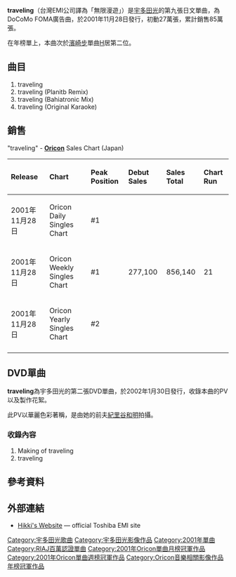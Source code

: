 {{lowercase|title=traveling (song)}}
{{Infobox song
| name       = traveling
| type       = single
| cover      = Utada Hikaru - traveling.jpg
| artist     = [[宇多田光|宇多田光]]
| from_album = [[DEEP_RIVER|DEEP RIVER]]
| released   = 2001年11月28日
| format     = CD, Regular Single
| recorded   = 
| genre      = [[J-Pop|J-Pop]]
| length     = N/A
| label      = [[EMI_Music_Japan|EMI Music Japan]]
| writer     = [[宇多田光|宇多田光]]
| producer   = [[宇多田光|宇多田光]]
| certification = *百萬唱片（[[日本唱片協會|日本唱片協會]]）
| chart_position = *週間最高順位1位（兩週連續、[[Oricon|Oricon]]）
*2001年12月度月間順位1位（Oricon）
*2002年度上半期順位1位（Oricon）
*2002年度年間順位2位（Oricon）
| prev_title = [[FINAL_DISTANCE|FINAL DISTANCE]]
| prev_year  = 2001
| next_title = [[Hikari_(宇多田光單曲)|Hikari]]
| next_year  = 2002
}}
'''traveling'''（台灣EMI公司譯為「無限漫遊」）是[[宇多田光|宇多田光]]的第九張日文單曲，為DoCoMo FOMA廣告曲，於2001年11月28日發行，初動27萬張，累計銷售85萬張。

在年榜單上，本曲次於[[濱崎步|濱崎步]]單曲[[H_(濱崎步單曲)|H]]居第二位。

== 曲目 ==
#traveling
#traveling (Planitb Remix)
#traveling (Bahiatronic Mix)
#traveling (Original Karaoke)

== 銷售 ==
"traveling" - '''[[Oricon|Oricon]]''' Sales Chart (Japan)
{| class="wikitable" width="575px"
!align="left"|Release
!align="left"|Chart
!align="left"|Peak Position
!align="left"|Debut Sales
!align="left"|Sales Total
!align="left"|Chart Run
|-
|align="left"|2001年11月28日
|align="left"|Oricon Daily Singles Chart
|align="left"|#1
|align="left"|
|align="left"|
|align="left"|
|-
|align="left"|2001年11月28日
|align="left"|Oricon Weekly Singles Chart
|align="left"|#1
|align="left"|277,100
|align="left"|856,140
|align="left"|21
|-
|align="left"|2001年11月28日
|align="left"|Oricon Yearly Singles Chart
|align="left"|#2
|align="left"|
|align="left"|
|align="left"|
|-
|}

==DVD單曲==
{{Infobox song <!-- See Wikipedia:WikiProject_Albums -->
| name       = traveling
| type       = [[DVD|DVD]]
| cover      = Traveling dvd.jpg
| artist     = [[宇多田光|宇多田光]]
| released   = 2002年1月30日
| genre      = [[J-Pop|J-Pop]]
| label      = [[EMI_Music_Japan|EMI Music Japan]]
| prev_title = [[Utada_Hikaru_Unplugged|Utada Hikaru Unplugged]]
| prev_year  = 2001
| next_title = [[UTADA_HIKARU_SINGLE_CLIP_COLLECTION+_VOL.3|UTADA HIKARU SINGLE CLIP COLLECTION+ VOL.3]]
| next_year  = 2002
}}
'''traveling'''為宇多田光的第二張DVD單曲，於2002年1月30日發行，收錄本曲的PV以及製作花絮。

此PV以華麗色彩著稱，是由她的前夫[[紀里谷和明|紀里谷和明]]拍攝。

===收錄內容===
#Making of traveling
#traveling

{{Oricon音樂相關影像作品年榜冠軍|2002年DVD}}

== 參考資料 ==

<references/>

== 外部連結 ==
*[https://web.archive.org/web/20080926100557/http://www.toshiba-emi.co.jp/hikki/ Hikki's Website] — official Toshiba EMI site

{{Utada Hikaru songs}}
{{Oricon單曲月榜冠軍 (2000年代前期)|2001年12月}}
{{Oricon單曲週榜冠軍 (2001年)|2011年12月10日—12月17日，共2週}}

[[Category:宇多田光歌曲|Category:宇多田光歌曲]]
[[Category:宇多田光影像作品|Category:宇多田光影像作品]]
[[Category:2001年單曲|Category:2001年單曲]]
[[Category:RIAJ百萬認證單曲|Category:RIAJ百萬認證單曲]]
[[Category:2001年Oricon單曲月榜冠軍作品|Category:2001年Oricon單曲月榜冠軍作品]]
[[Category:2001年Oricon單曲週榜冠軍作品|Category:2001年Oricon單曲週榜冠軍作品]]
[[Category:Oricon音樂相關影像作品年榜冠軍作品|Category:Oricon音樂相關影像作品年榜冠軍作品]]